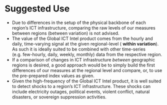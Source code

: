 # Suggested Use

 
+ Due to differences in the setup of the physical backbone of each region's ICT infrastructure, comparing the raw levels of our measures between regions (between variation) is not advised.
+ The value of the Global ICT Intel product comes from the hourly and daily, time-varying signal at the given regional-level ( **within variation**). As such it is ideally suited to be combined with other time-series (e.g. few-hourly, daily, weekly, monthly) data from the respective region.
+ If a comparison of changes in ICT infrastructure  *between* geographic regions is desired, a good approach would be to simply build the first differences of our measures at the regional level and compare, or, to use the pre-prepared index values as given.
+ Given the high-frequency of the Global ICT Intel product, it is well suited to detect shocks to a region's ICT infrastructure. These shocks can include electricity outages, political events, violent conflict, natural disasters, or sovereign suppression activities.
 
